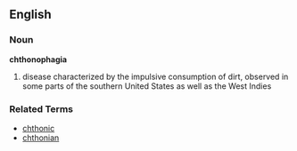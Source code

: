 == English ==
=== Noun === 
'''chthonophagia''' 
#disease characterized by the impulsive consumption of dirt, observed in some parts of the southern United States as well as the West Indies

=== Related Terms === 
*[[chthonic]]
*[[chthonian]]